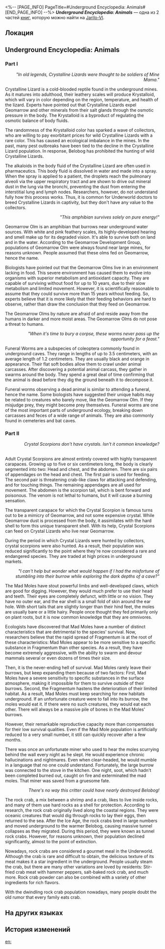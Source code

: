 <%-- [PAGE_INFO]
PageTitle=#Underground Encyclopedia: Animals#
[END_PAGE_INFO] --%>
{{Дополнить}}
{{Книга Инфобокс
|id           = 068
|partIds      = 190189;190190
|Название     = ''Underground Encyclopedia: Animals''
|Изображение  = Иконка Книга.png
|Мир          = Jarilo-VI
|Томов        = 2
|Автор        = <!--нужно добавить-->
|Описание     = An old research report of the creatures of the Underworld. Some of those creatures no longer exist.
|Том1         = {{tx}}
|Источник1    = {{tx|Отсутствует источник}}
|Том2         = {{tx}}
|Источник2    = {{tx|Отсутствует источник}}
|Персонажи    = 
|Фракции      = 
}}
'''''Underground Encyclopedia: Animals''''' — одна из 2 частей [[Книги|книг]], которую можно найти на [[Jarilo-VI]].

==Локация==
{{Отметка карты|<!--название карты-->|<!--id отметки-->}}

==Underground Encyclopedia: Animals==
===Part I===
{{Размер|+2|Crystalline Lizard}}

<div align="right">''"In old legends, Crystalline Lizards were thought to be soldiers of Mine Mama."''</div>

Crystalline Lizard is a cold-blooded reptile found in the underground mines. As it matures into adulthood, their leathery scales will produce Krystalloid, which will vary in color depending on the region, temperature, and health of the lizard. Experts have pointed out that Crystalline Lizards expel Geomarrow and other minerals from their salt glands through the osmotic pressure in the body. The Krystalloid is a byproduct of regulating the osmotic balance of body fluids.

The randomness of the Krystalloid color has sparked a wave of collectors, who are willing to pay exorbitant prices for wild Crystalline Lizards with a rare color. This has caused an ecological imbalance in the mines. In the past, many pest outbreaks have been tied to the decline in the Crystalline Lizard population. In response, Belobog has prohibited the hunting of wild Crystalline Lizards.

The alkaloids in the body fluid of the Crystalline Lizard are often used in pharmaceutics. This body fluid is dissolved in water and made into a spray. When the spray is applied to a patient, the droplets reach the pulmonary alveoli via the upper respiratory tract and are shown to drive out mineral dust in the lung via the bronchi, preventing the dust from entering the interstitial lung and lymph nodes. Researchers, however, do not understand fully how this process works. Thus, it is common for Underworld doctors to breed Crystalline Lizards in captivity, but they don't have any value to the collectors.

{{Размер|+2|Geomarrow Olm}}

<div align="right">''"This amphibian survives solely on pure energy!"''</div>

Geomarrow Olm is an amphibian that burrows near underground water sources. With white and pink feathery scales, its highly-developed hearing and smell make up for its degraded vision. It's able to survive both on land and in the water. According to the Geomarrow Development Group, populations of Geomarrow Olm were always found near large mines, for reasons unknown. People assumed that these olms fed on Geomarrow, hence the name.

Biologists have pointed out that the Geomarrow Olms live in an environment lacking in food. This severe environment has caused them to evolve into organisms with superior metabolism and antioxidant capacity. They are capable of surviving without food for up to 10 years, due to their slow metabolism and limited movement. However, it is scientifically reasonable to assume that they could survive more than 15 years without feeding. So, experts believe that it is more likely that their feeding behaviors are hard to observe, rather than draw the conclusion that they feed on Geomarrow.

The Geomarrow Olms by nature are afraid of and reside away from the humans in darker and more moist areas. The Geomarrow Olms do not pose a threat to humans.

{{Размер|+2|Funeral Worm}}

<div align="right">''"When it's time to bury a corpse, these worms never pass up the opportunity for a feast."''</div>

Funeral Worms are a subspecies of coleoptera commonly found in underground caves. They range in lengths of up to 3.5 centimeters, with an average length of 1.2 centimeters. They are usually black and orange in appearance. Their flat soft bodies allow them to crawl under animal carcasses. After discovering a potential animal carcass, they gather in swarms around the body. They spend a great deal of time confirming that the animal is dead before they dig the ground beneath it to decompose it.

Funeral worms observing a dead animal is similar to attending a funeral, hence the name. Some biologists have suggested their unique habits may be related to creatures who barely move, like the Geomarrow Olm. If they misjudge prey, they might become prey themselves. Funeral worms are one of the most important parts of underground ecology, breaking down carcasses and feces of a wide range of animals. They are also commonly found in cemeteries and bat caves.

===Part II===
{{Размер|+2|Crystal Scorpion}}

<div align="right">''Crystal Scorpions don't have crystals. Isn't it common knowledge?''</div><br />Adult Crystal Scorpions are almost entirely covered with highly transparent carapaces. Growing up to five or six centimeters long, the body is clearly segmented into two: Head and chest, and the abdomen. There are six pairs of appendages on the head and chest. The first pair is used for feeding. The second pair is threatening crab-like claws for attacking and defending, and for touching things. The remaining appendages are all used for movement. The abdomen is the scorpion tail, which is bent forward and poisonous. The venom is not lethal to humans, but it will cause a burning sensation.

The transparent carapace for which the Crystal Scorpion is famous turns out to be a mimicry of Geomarrow, and not some expensive crystal. While Geomarrow dust is processed from the body, it assimilates with the hard shell to form this unique transparent shell. With its help, Crystal Scorpions can feed on Crystal Lizards who live near Geomarrow.

During the period in which Crystal Lizards were hunted by collectors, crystal scorpions were also hunted. As a result, their population was reduced significantly to the point where they're now considered a rare and endangered species. They are traded at high prices in underground markets.


{{Размер|+2|Mad Moles}}

<div align="right">''"I can't help but wonder what would happen if I had the misfortune of stumbling into their burrow while exploring the dark depths of a cave?"''</div>

The Mad Moles have stout powerful limbs and well-developed claws, which are good for digging. However, they would much prefer to use their head and teeth. Their eyes are completely defunct, with little or no vision. They have no outer ear, and the ear shell is a small fold of skin around the ear hole. With short tails that are slightly longer than their hind feet, the moles are usually bare or a little hairy. People once thought they fed primarily only on plant roots, but it is now common knowledge that they are omnivores.

Ecologists have discovered that Mad Moles have a number of distinct characteristics that are detrimental to the species' survival. Now, researchers believe that the rapid spread of Fragmentum is at the root of these characteristics: Mad Moles appear to be more sensitive to a specific substance in Fragmentum than other species. As a result, they have become extremely aggressive, with the ability to swarm and devour mammals several or even dozens of times their size.

Then, it is the never-ending hell of survival. Mad Moles rarely leave their burrows, but keep expanding them because of two factors: First, Mad Moles have a severe sensitivity to specific substances in the surface atmosphere, making it impossible for them to survive outside of their burrows. Second, the Fragmentum hastens the deterioration of their limited habitat. As a result, Mad Moles must keep searching for new habitats underground. If an unfortunate creature were to fall into its burrow, the moles would eat it. If there were no such creatures, they would eat each other. There will always be a massive pile of bones in the Mad Moles' burrows.

However, their remarkable reproductive capacity more than compensates for their low survival qualities. Even if the Mad Mole population is artificially reduced to a very small number, it still can quickly recover after a few months.

There was once an unfortunate miner who used to hear the moles scurrying behind the wall every night as he slept. He would experience chronic hallucinations and nightmares. Even when clear-headed, he would mumble in a language that no one could understand. Fortunately, the large burrow was connected to the stove in the kitchen. One night, soot, which hadn't been completed burned out, caught on fire and exterminated the mad moles. That miner was saved from a gruesome fate.

{{Размер|+2|Rock Crab}}

<div align="right">''There's no way this critter could have nearly destroyed Belobog!''</div>

The rock crab, a mix between a shrimp and a crab, likes to live inside rocks, and many of them use hard rocks as a shell for protection. According to research, the rock crab originally lived along the coastal regions. They were oceanic creatures that would dig through rocks to lay their eggs, then returned to the sea. After the Ice Age, the rock crabs bred in large numbers and moved underground to the warmer Belobog, causing massive tunnel collapses as they migrated. During this period, they were known as tunnel rock crabs. However, for reasons unknown, their population declined significantly, almost to the point of extinction.

Nowadays, rock crabs are considered a gourmet meal in the Underworld. Although the crab is rare and difficult to obtain, the delicious texture of its meat makes it a star ingredient in the underground. People usually steam the crab, but there are many other variations are loved by residents: Stir-fried crab meat with hammer peppers, salt-baked rock crab, and much more. Rock crab powder can also be combined with a variety of other ingredients for rich flavors.

With the dwindling rock crab population nowadays, many people doubt the old rumor that every family eats crab.

==На других языках==
{{На других языках
|en   = ''Underground Encyclopedia: Animals''
|zhs  = 《地底百科：动物》
|zht  = 《地底百科：動物》
|ja   = 『地下百科・動物』
|ko   = ≪지하 백과사전: 동물≫
|es   = Enciclopedia del Bajomundo: animales
|fr   = ''Encyclopédie souterraine&nbsp;: Animaux''
|ru   = Энциклопедия Подземья: Животные
|th   = "สารานุกรมเมืองด้านล่าง: สัตว์"
|vi   = "Bách Khoa Dưới Lòng Đất: Động Vật"
|de   = „Enzyklopädie der Unterwelt: Tiere“
|id   = "Ensiklopedia Bawah Tanah: Hewan"
|pt   = "Enciclopédia Subterrânea: Animais"
}}

==История изменений==
{{История изменений|3.5}}

[[en:]]